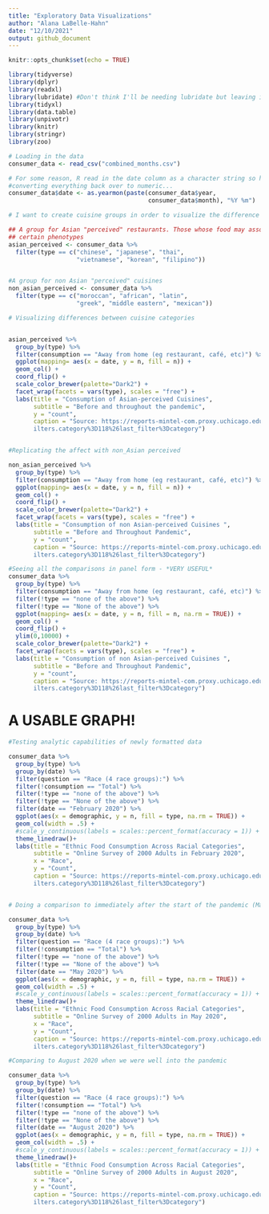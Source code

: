 ```yaml
---
title: "Exploratory Data Visualizations"
author: "Alana LaBelle-Hahn"
date: "12/10/2021"
output: github_document
---
```


```r
knitr::opts_chunk$set(echo = TRUE)

library(tidyverse)
library(dplyr)
library(readxl)
library(lubridate) #Don't think I'll be needing lubridate but leaving it in for now
library(tidyxl)
library(data.table)
library(unpivotr)
library(knitr)
library(stringr) 
library(zoo)

```

```r

# Loading in the data
consumer_data <- read_csv("combined_months.csv") 

# For some reason, R read in the date column as a character string so here I am
#converting everything back over to numeric...
consumer_data$date <- as.yearmon(paste(consumer_data$year, 
                                       consumer_data$month), "%Y %m")

```

```r

# I want to create cuisine groups in order to visualize the difference between ethnic food categories

## A group for Asian "perceived" restaurants. Those whose food may associated with 
## certain phenotypes
asian_perceived <- consumer_data %>%
  filter(type == c("chinese", "japanese", "thai", 
                   "vietnamese", "korean", "filipino"))


#A group for non Asian "perceived" cuisines
non_asian_perceived <- consumer_data %>%
  filter(type == c("moroccan", "african", "latin", 
                   "greek", "middle eastern", "mexican"))


```




```r
# Visualizing differences between cuisine categories


asian_perceived %>%
  group_by(type) %>%
  filter(consumption == "Away from home (eg restaurant, café, etc)") %>%
  ggplot(mapping= aes(x = date, y = n, fill = n)) + 
  geom_col() +
  coord_flip() +
  scale_color_brewer(palette="Dark2") +
  facet_wrap(facets = vars(type), scales = "free") + 
  labs(title = "Consumption of Asian-perceived Cuisines",
       subtitle = "Before and throughout the pandemic",
       y = "count",
       caption = "Source: https://reports-mintel-com.proxy.uchicago.edu/display/1044545/?fromSearch=%3Ff
       ilters.category%3D118%26last_filter%3Dcategory")


#Replicating the affect with non_Asian perceived

non_asian_perceived %>%
  group_by(type) %>%
  filter(consumption == "Away from home (eg restaurant, café, etc)") %>%
  ggplot(mapping= aes(x = date, y = n, fill = n)) + 
  geom_col() +
  coord_flip() +
  scale_color_brewer(palette="Dark2") +
  facet_wrap(facets = vars(type), scales = "free") + 
  labs(title = "Consumption of non Asian-perceived Cuisines ",
       subtitle = "Before and Throughout Pandemic",
       y = "count",
       caption = "Source: https://reports-mintel-com.proxy.uchicago.edu/display/1044545/?fromSearch=%3Ff
       ilters.category%3D118%26last_filter%3Dcategory")

#Seeing all the comparisons in panel form - *VERY USEFUL*
consumer_data %>%
  group_by(type) %>%
  filter(consumption == "Away from home (eg restaurant, café, etc)") %>%
  filter(!type == "none of the above") %>%
  filter(!type == "None of the above") %>%
  ggplot(mapping= aes(x = date, y = n, fill = n, na.rm = TRUE)) + 
  geom_col() +
  coord_flip() +
  ylim(0,10000) +
  scale_color_brewer(palette="Dark2") +
  facet_wrap(facets = vars(type), scales = "free") + 
  labs(title = "Consumption of non Asian-perceived Cuisines ",
       subtitle = "Before and Throughout Pandemic",
       y = "count",
       caption = "Source: https://reports-mintel-com.proxy.uchicago.edu/display/1044545/?fromSearch=%3Ff
       ilters.category%3D118%26last_filter%3Dcategory")

```


# A USABLE GRAPH!

```r
#Testing analytic capabilities of newly formatted data

consumer_data %>%
  group_by(type) %>%
  group_by(date) %>%
  filter(question == "Race (4 race groups):") %>%
  filter(!consumption == "Total") %>%
  filter(!type == "none of the above") %>%
  filter(!type == "None of the above") %>%
  filter(date == "February 2020") %>%
  ggplot(aes(x = demographic, y = n, fill = type, na.rm = TRUE)) + 
  geom_col(width = .5) + 
  #scale_y_continuous(labels = scales::percent_format(accuracy = 1)) +
  theme_linedraw()+
  labs(title = "Ethnic Food Consumption Across Racial Categories", 
       subtitle = "Online Survey of 2000 Adults in February 2020", 
       x = "Race",
       y = "Count",
       caption = "Source: https://reports-mintel-com.proxy.uchicago.edu/display/1044545/?fromSearch=%3Ff
       ilters.category%3D118%26last_filter%3Dcategory")


# Doing a comparison to immediately after the start of the pandemic (May 2020)

consumer_data %>%
  group_by(type) %>%
  group_by(date) %>%
  filter(question == "Race (4 race groups):") %>%
  filter(!consumption == "Total") %>%
  filter(!type == "none of the above") %>%
  filter(!type == "None of the above") %>%
  filter(date == "May 2020") %>%
  ggplot(aes(x = demographic, y = n, fill = type, na.rm = TRUE)) + 
  geom_col(width = .5) + 
  #scale_y_continuous(labels = scales::percent_format(accuracy = 1)) +
  theme_linedraw()+
  labs(title = "Ethnic Food Consumption Across Racial Categories", 
       subtitle = "Online Survey of 2000 Adults in May 2020", 
       x = "Race",
       y = "Count",
       caption = "Source: https://reports-mintel-com.proxy.uchicago.edu/display/1044545/?fromSearch=%3Ff
       ilters.category%3D118%26last_filter%3Dcategory")

#Comparing to August 2020 when we were well into the pandemic

consumer_data %>%
  group_by(type) %>%
  group_by(date) %>%
  filter(question == "Race (4 race groups):") %>%
  filter(!consumption == "Total") %>%
  filter(!type == "none of the above") %>%
  filter(!type == "None of the above") %>%
  filter(date == "August 2020") %>%
  ggplot(aes(x = demographic, y = n, fill = type, na.rm = TRUE)) + 
  geom_col(width = .5) + 
  #scale_y_continuous(labels = scales::percent_format(accuracy = 1)) +
  theme_linedraw()+
  labs(title = "Ethnic Food Consumption Across Racial Categories", 
       subtitle = "Online Survey of 2000 Adults in August 2020", 
       x = "Race",
       y = "Count",
       caption = "Source: https://reports-mintel-com.proxy.uchicago.edu/display/1044545/?fromSearch=%3Ff
       ilters.category%3D118%26last_filter%3Dcategory")




```

